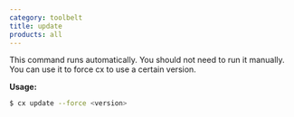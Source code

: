 ```yaml
---
category: toolbelt
title: update
products: all
---
```


This command runs automatically. You should not need to run it manually. You can use it to force cx to use a certain version.

**Usage:**

```bash
$ cx update --force <version>
```
